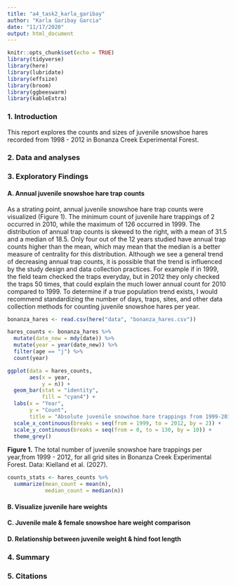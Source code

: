 ```yaml
---
title: "a4_task2_karla_garibay"
author: "Karla Garibay Garcia"
date: "11/17/2020"
output: html_document
---
```


```r
knitr::opts_chunk$set(echo = TRUE)
library(tidyverse)
library(here)
library(lubridate)
library(effsize)
library(broom)
library(ggbeeswarm)
library(kableExtra)
```

### 1. Introduction

This report explores the counts and sizes of juvenile snowshoe hares recorded from 1998 - 2012 in Bonanza Creek Experimental Forest. 


### 2. Data and analyses


### 3. Exploratory Findings

#### A. Annual juvenile snowshoe hare trap counts

As a strating point, annual juvenile snowshoe hare trap counts were visualized (Figure 1). The minimum count of juvenile hare trappings of 2 occurred in 2010, while the maximum of 126 occurred in 1999.  The distribution of annual trap counts is skewed to the right, with a mean of 31.5 and a median of 18.5. Only four out of the 12 years studied have annual trap counts higher than the mean, which may mean that the median is a better measure of centrality for this distribution. Although we see a general trend of decreasing annual trap counts, it is possible that the trend is influenced by the study design and data collection practices. For example if in 1999, the field team checked the traps everyday, but in 2012 they only checked the traps 50 times, that could explain the much lower annual count for 2010 compared to 1999. To determine if a true population trend exists, I would recommend standardizing the number of days, traps, sites, and other data collection methods for counting juvenile snowshoe hares per year. 

```r
bonanza_hares <- read.csv(here("data", "bonanza_hares.csv"))

hares_counts <- bonanza_hares %>% 
  mutate(date_new = mdy(date)) %>% 
  mutate(year = year(date_new)) %>% 
  filter(age == "j") %>% 
  count(year)

ggplot(data = hares_counts, 
       aes(x = year,
           y = n)) +
  geom_bar(stat = "identity", 
           fill = "cyan4") +
  labs(x = "Year", 
       y = "Count", 
       title = "Absolute juvenile snowshoe hare trappings from 1999-2012") +
  scale_x_continuous(breaks = seq(from = 1999, to = 2012, by = 2)) +
  scale_y_continuous(breaks = seq(from = 0, to = 130, by = 10)) +
  theme_grey()

```

**Figure 1.** The total number of juvenile snowshoe hare trappings per year,from 1999 - 2012, for all grid sites in Bonanza Creek Experimental Forest. Data: Kielland et al. (2027). 

```r
counts_stats <- hares_counts %>% 
  summarize(mean_count = mean(n),
            median_count = median(n))
```

#### B. Visualize juvenile hare weights

#### C. Juvenile male & female snowshoe hare weight comparison 

#### D. Relationship between juvenile weight & hind foot length

### 4. Summary


### 5. Citations